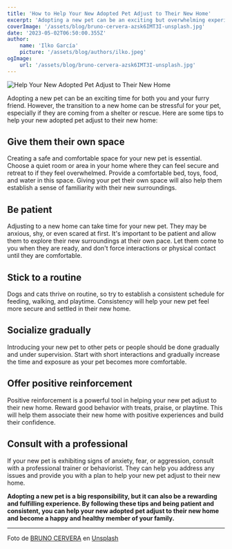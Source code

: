 ```yaml
---
title: 'How to Help Your New Adopted Pet Adjust to Their New Home'
excerpt: 'Adopting a new pet can be an exciting but overwhelming experience for both the pet and owner. This blog post provide tips and advice for helping newly adopted pets feel comfortable and safe in their new home.'
coverImage: '/assets/blog/bruno-cervera-azsk6IMT3I-unsplash.jpg'
date: '2023-05-02T06:50:00.355Z'
author:
    name: 'Ilko García'
    picture: '/assets/blog/authors/ilko.jpeg'
ogImage:
    url: '/assets/blog/bruno-cervera-azsk6IMT3I-unsplash.jpg'
---
```

![Help Your New Adopted Pet Adjust to Their New Home](/assets/blog/bruno-cervera-azsk6IMT3I-unsplash.jpg)

Adopting a new pet can be an exciting time for both you and your furry friend. However, the transition to a new home can be stressful for your pet, especially if they are coming from a shelter or rescue. Here are some tips to help your new adopted pet adjust to their new home:

## Give them their own space

Creating a safe and comfortable space for your new pet is essential. Choose a quiet room or area in your home where they can feel secure and retreat to if they feel overwhelmed. Provide a comfortable bed, toys, food, and water in this space. Giving your pet their own space will also help them establish a sense of familiarity with their new surroundings.

## Be patient

Adjusting to a new home can take time for your new pet. They may be anxious, shy, or even scared at first. It's important to be patient and allow them to explore their new surroundings at their own pace. Let them come to you when they are ready, and don't force interactions or physical contact until they are comfortable.

## Stick to a routine

Dogs and cats thrive on routine, so try to establish a consistent schedule for feeding, walking, and playtime. Consistency will help your new pet feel more secure and settled in their new home.

## Socialize gradually

Introducing your new pet to other pets or people should be done gradually and under supervision. Start with short interactions and gradually increase the time and exposure as your pet becomes more comfortable.

## Offer positive reinforcement

Positive reinforcement is a powerful tool in helping your new pet adjust to their new home. Reward good behavior with treats, praise, or playtime. This will help them associate their new home with positive experiences and build their confidence.

## Consult with a professional

If your new pet is exhibiting signs of anxiety, fear, or aggression, consult with a professional trainer or behaviorist. They can help you address any issues and provide you with a plan to help your new pet adjust to their new home.

**Adopting a new pet is a big responsibility, but it can also be a rewarding and fulfilling experience. By following these tips and being patient and consistent, you can help your new adopted pet adjust to their new home and become a happy and healthy member of your family.**

****

Foto de <a href="https://unsplash.com/@brunocervera?utm_source=unsplash&utm_medium=referral&utm_content=creditCopyText">BRUNO CERVERA</a> en <a href="https://unsplash.com/es/fotos/azsk_6IMT3I?utm_source=unsplash&utm_medium=referral&utm_content=creditCopyText">Unsplash</a>